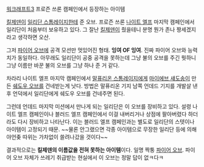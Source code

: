 [[워크래프트3]] 프로즌 쓰론 캠페인에서 등장하는 아이템

[[킬제덴]]이 [[일리단 스톰레이지]]한테 준 오브. 프로즌 쓰론 [[나이트 엘프]] 마지막 캠페인에서 일리단이 처음부터 보유하고 있다. 그 잘난 [[킬제덴]]이 줬을테니 분명 뭔가 존나 짱세겠지 라고 생각하면 오산.

그저 [[파이어 오브]]에 공격 모션만 멋있어진 형태. '''잉여 OF 잉여'''. 진짜 파이어 오브와 능력치가 동일하다. 아무래도 일리단이 공중 공격을 못하는데 그냥 불의 오브를 주긴 뭣하니 그냥 이름만 바꾼 불의 오브를 그냥 하나 준 거 같다.

차라리 나이트 엘프 마지막 캠페인에서 [[말퓨리온 스톰레이지]]에게 [[마이에브 섀도송]]이 만든 [[쉐도우 오브]]를 건네받는게 낫다. 방법은 말퓨리온 기지 남쪽 언데드 기지를 개발살 낸후 언덕에서 일리단에게 쉐도우 오브를 건네주면 된다.

그런데 언데드 마지막 미션에서 만나게 되는 일리단은 이 오브를 장비하고 있다. 설령 나이트 엘프 캠페인이나 블러드 엘프 캠페인에서 이걸 내버리거나 상점에 팔아버렸다 하더라도 다시 장비하고 나타난다. 이는 블러드 엘프 캠페인과는 별도로 일리단의 스텟이나 아이템이 고정되기 때문. ~~물론 안그랬으면 각종 아이템으로 무장한 일리단 등에 의해 야언좆 따위는 가차없이 쓸려나갔을 것이다~~

결과적으로는 '''킬제덴의 이름값을 전혀 못하는 아이템'''이다. 일명 짝퉁 [[파이어 오브]]. 파이어 오브 자체가 쓰레기 취급받는 현실에서 이 오브는 정말 답이 없ㅋ다ㅋ
